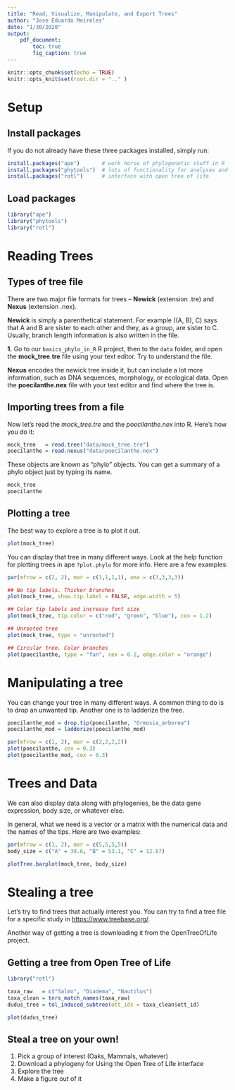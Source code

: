 ```yaml
---
title: "Read, Visualize, Manipulate, and Export Trees"
author: "Jose Eduardo Meireles"
date: "1/30/2020"
output: 
    pdf_document:
        toc: true
        fig_caption: true
---
```


```r
knitr::opts_chunk$set(echo = TRUE)
knitr::opts_knit$set(root.dir = ".." )
```

# Setup

## Install packages

If you do not already have these three packages installed, simply run:

```r
install.packages("ape")       # work horse of phylogenetic stuff in R
install.packages("phytools")  # lots of functionality for analyses and viz
install.packages("rotl")      # interface with open tree of life
```

## Load packages

```r
library("ape")     
library("phytools") 
library("rotl")    
```

# Reading Trees

## Types of tree file

There are two major file formats for trees -- **Newick** (extension .tre) and **Nexus** (extension .nex). 

**Newick** is simply a parenthetical statement. For example ((A, B), C) says that A and B are sister to each other and they, as a group, are sister to C. Usually, branch length information is also written in the file. 

**1.** Go to our `basics_phylo_in_R` R project, then to the `data` folder, and open the **mock_tree.tre** file using your text editor. Try to understand the file.

**Nexus** encodes the newick tree inside it, but can include a lot more information, such as DNA sequences, morphology, or ecological data. Open the **poecilanthe.nex** file with your text editor and find where the tree is.

## Importing trees from a file

Now let's read the *mock_tree.tre* and the *poecilanthe.nex* into R. Here's how you do it:

```r
mock_tree   = read.tree("data/mock_tree.tre")
poecilanthe = read.nexus("data/poecilanthe.nex")
```

These objects are known as "phylo" objects. You can get a summary of a phylo object just by typing its name.

```r
mock_tree
poecilanthe
```

## Plotting a tree

The best way to explore a tree is to plot it out.
```r
plot(mock_tree)
```

You can display that tree in many different ways. Look at the help function for plotting trees in ape `?plot.phylo` for more info. Here are a few examples:

```r
par(mfrow = c(2, 2), mar = c(1,1,1,1), oma = c(3,3,3,3))

## No tip labels. Thicker branches
plot(mock_tree, show.tip.label = FALSE, edge.width = 5)

## Color tip labels and increase font size
plot(mock_tree, tip.color = c("red", "green", "blue"), cex = 1.2)

## Unrooted tree
plot(mock_tree, type = "unrooted")

## Circular tree. Color branches
plot(poecilanthe, type = "fan", cex = 0.2, edge.color = "orange")
```

# Manipulating a tree

You can change your tree in many different ways. A common thing to do is to drop an unwanted tip. Another one is to ladderize the tree.

```r
poecilanthe_mod = drop.tip(poecilanthe, "Ormosia_arborea")
poecilanthe_mod = ladderize(poecilanthe_mod)

par(mfrow = c(1, 2), mar = c(2,2,2,2))
plot(poecilanthe, cex = 0.3)
plot(poecilanthe_mod, cex = 0.3)
```

# Trees and Data

We can also display data along with phylogenies, be the data gene expression, body size, or whatever else.

In general, what we need is a vector or a matrix with the numerical data and the names of the tips. Here are two examples:

```r
par(mfrow = c(1, 2), mar = c(5,5,5,5))
body_size = c("A" = 38.6, "B" = 53.1, "C" = 12.87)

plotTree.barplot(mock_tree, body_size)
```

# Stealing a tree

Let's try to find trees that actually interest you. You can try to find a tree file for a specific study in [https://www.treebase.org/](https://www.treebase.org/).

Another way of getting a tree is downloading it from the OpenTreeOfLife project.

## Getting a tree from Open Tree of Life

```r
library("rotl")

taxa_raw   = c("Salmo", "Diadema", "Nautilus")
taxa_clean = tnrs_match_names(taxa_raw)
dudus_tree = tol_induced_subtree(ott_ids = taxa_clean$ott_id)

plot(dudus_tree)
```

## Steal a tree on your own!

1. Pick a group of interest (Oaks, Mammals, whatever)
2. Download a phylogeny for  Using the Open Tree of Life interface 
3. Explore the tree
4. Make a figure out of it
